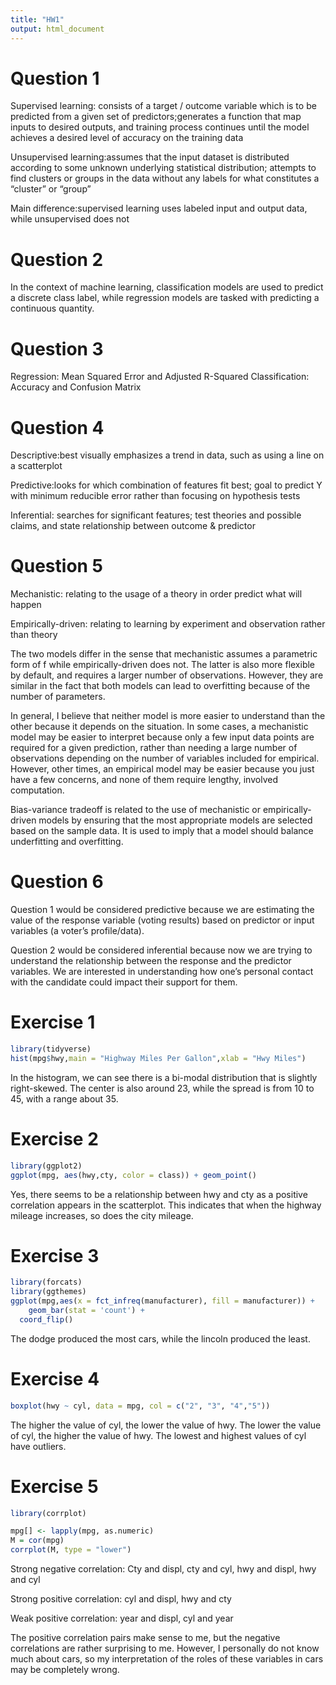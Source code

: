 ```yaml
---
title: "HW1"
output: html_document
---
```


# Question 1

Supervised learning: consists of a target / outcome variable which is to be predicted from a given set of predictors;generates a function that map inputs to desired outputs, and training process continues until the model achieves a desired level of accuracy on the training data

Unsupervised learning:assumes that the input dataset is distributed according to some unknown underlying statistical distribution; attempts to find clusters or groups in the data without any labels for what constitutes a "cluster" or "group"

Main difference:supervised learning uses labeled input and output data, while unsupervised does not

# Question 2

In the context of machine learning, classification models are used to predict a discrete class label, while regression models are tasked with predicting a continuous quantity.

# Question 3
Regression: Mean Squared Error and Adjusted R-Squared
Classification: Accuracy and Confusion Matrix

# Question 4
Descriptive:best visually emphasizes a trend in data, such as using a line on a scatterplot 

Predictive:looks for which combination of features fit best; goal to predict Y with minimum reducible error rather than focusing on hypothesis tests

Inferential: searches for significant features; test theories and possible claims, and state relationship between outcome & predictor

# Question 5
Mechanistic: relating to the usage of a theory in order predict what will happen

Empirically-driven: relating to learning by experiment and observation rather than theory

The two models differ in the sense that mechanistic assumes a parametric form of f while empirically-driven does not. The latter is also more flexible by default, and requires a larger number of observations. However, they are similar in the fact that both models can lead to overfitting because of the number of parameters.

In general, I believe that neither model is more easier to understand than the other because it depends on the situation. In some cases, a mechanistic model may be easier to interpret because only a few input data points are required for a given prediction, rather than needing a large number of observations depending on the number of variables included for empirical. However, other times, an empirical model may be easier because you just have a few concerns, and none of them require lengthy, involved computation.

Bias-variance tradeoff is related to the use of mechanistic or empirically-driven models by ensuring that the most appropriate models are selected based on the sample data. It is used to imply that a model should balance underfitting and overfitting.

# Question 6

Question 1 would be considered predictive because we are estimating the value of the response variable (voting results) based on predictor or input variables (a voter's profile/data).

Question 2 would be considered inferential because now we are trying to understand the relationship between the response and the predictor variables. We are interested in understanding how one's personal contact with the candidate could impact their support for them.

# Exercise 1

```r
library(tidyverse)
hist(mpg$hwy,main = "Highway Miles Per Gallon",xlab = "Hwy Miles")
```
In the histogram, we can see there is a bi-modal distribution that is slightly right-skewed. The center is also around 23, while the spread is from 10 to 45, with a range about 35. 

# Exercise 2
```r
library(ggplot2)
ggplot(mpg, aes(hwy,cty, color = class)) + geom_point()
```
Yes, there seems to be a relationship between hwy and cty as a positive correlation appears in the scatterplot. This indicates that when the highway mileage increases, so does the city mileage.

# Exercise 3
```r
library(forcats)
library(ggthemes)
ggplot(mpg,aes(x = fct_infreq(manufacturer), fill = manufacturer)) + 
	geom_bar(stat = 'count') +
  coord_flip() 

```
The dodge produced the most cars, while the lincoln produced the least.

# Exercise 4
```r
boxplot(hwy ~ cyl, data = mpg, col = c("2", "3", "4","5"))
```
The higher the value of cyl, the lower the value of hwy.
The lower the value of cyl, the higher the value of hwy.
The lowest and highest values of cyl have outliers.

# Exercise 5
```r
library(corrplot)

mpg[] <- lapply(mpg, as.numeric)
M = cor(mpg)
corrplot(M, type = "lower")
```
Strong negative correlation: Cty and displ, cty and cyl, hwy and displ, hwy and cyl

Strong positive correlation: cyl and displ, hwy and cty

Weak positive correlation: year and displ, cyl and year

The positive correlation pairs make sense to me, but the negative correlations are rather surprising to me. However, I personally do not know much about cars, so my interpretation of the roles of these variables in cars may be completely wrong. 
